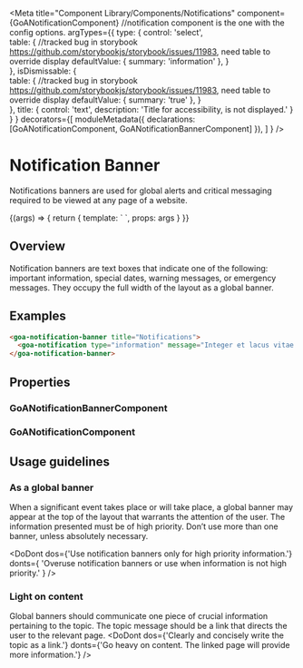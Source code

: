 

<Meta title="Component Library/Components/Notifications"
  component={GoANotificationComponent} //notification component is the one with the config options.
  argTypes={{ 
      type: { 
        control: 'select',      
        table: { //tracked bug in storybook https://github.com/storybookjs/storybook/issues/11983, need table to override display
           defaultValue: { summary: 'information' },
        }  
      },
      isDismissable: {     
        table: { //tracked bug in storybook https://github.com/storybookjs/storybook/issues/11983, need table to override display
           defaultValue: { summary: 'true' },
        }  
      },
      title: {
        control: 'text',
        description: 'Title for accessibility, is not displayed.'
      }
    }
  }
  decorators={[
        moduleMetadata({ declarations: [GoANotificationComponent, GoANotificationBannerComponent] }),
    ]
} />

# Notification Banner
Notifications banners are used for global alerts and critical messaging required to be viewed at any page of a website.

<Canvas>
  <Story name="Banner" height={300} 
    args={{ 
      type: 'information', 
      title: 'Notifications',
      message: 'Information to the user goes in the content.',
      notificationUrl: '#',
      isDismissable: true,
    }} 
   >
    {(args) => {     
      return {
        template: `<goa-notification-banner [title]="title">
                    <goa-notification [type]="type" [message]="message" [isDismissable]="isDismissable" [notificationUrl]="notificationUrl"></goa-notification>
                  </goa-notification-banner>`,
        props: args
      }
    }}
  </Story>
</Canvas>

## Overview
Notification banners are text boxes that indicate one of the following: important information, special dates, warning messages, or emergency messages. They occupy the full width of the layout as a global banner.

## Examples
```html
<goa-notification-banner title="Notifications">
  <goa-notification type="information" message="Integer et lacus vitae ante faucibus fringilla in in lacus." notificationUrl="/infoPage"></goa-notification>
</goa-notification-banner>
```

## Properties
### GoANotificationBannerComponent
<Description of={GoANotificationBannerComponent} />
<ArgsTable of={GoANotificationBannerComponent} />

### GoANotificationComponent
<Description of={GoANotificationComponent} />
<ArgsTable of={GoANotificationComponent} />

## Usage guidelines
### As a global banner
When a significant event takes place or will take place, a global banner may appear at the top of the layout that warrants the attention of the user. The information presented must be of high priority. Don’t use more than one banner, unless absolutely necessary. 

<DoDont
  dos={'Use notification banners only for high priority information.'}
  donts={
    'Overuse notification banners or use when information is not high priority.'
  }
/>

### Light on content
Global banners should communicate one piece of crucial information pertaining to the topic. The topic message should be a link that directs the user to the relevant page.
<DoDont
  dos={'Clearly and concisely write the topic as a link.'}
  donts={'Go heavy on content. The linked page will provide more information.'}
/>